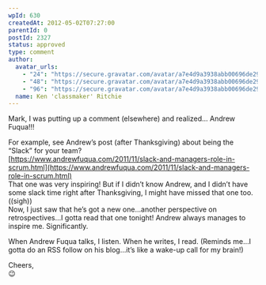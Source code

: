 ```yaml
---
wpId: 630
createdAt: 2012-05-02T07:27:00
parentId: 0
postId: 2327
status: approved
type: comment
author:
  avatar_urls:
    - "24": "https://secure.gravatar.com/avatar/a7e4d9a3938abb00696de29bdfa26338?s=24&d=mm&r=g"
    - "48": "https://secure.gravatar.com/avatar/a7e4d9a3938abb00696de29bdfa26338?s=48&d=mm&r=g"
    - "96": "https://secure.gravatar.com/avatar/a7e4d9a3938abb00696de29bdfa26338?s=96&d=mm&r=g"
  name: Ken 'classmaker' Ritchie
---
```


Mark, I was putting up a comment (elsewhere) and realized… Andrew Fuqua!!!

For example, see Andrew’s post (after Thanksgiving) about being the “Slack” for your team?  
[https://www.andrewfuqua.com/2011/11/slack-and-managers-role-in-scrum.html](https://www.andrewfuqua.com/2011/11/slack-and-managers-role-in-scrum.html)  
That one was very inspiring! But if I didn’t know Andrew, and I didn’t have some slack time right after Thanksgiving, I might have missed that one too. ((sigh))  
Now, I just saw that he’s got a new one…another perspective on retrospectives…I gotta read that one tonight! Andrew always manages to inspire me. Significantly.

When Andrew Fuqua talks, I listen. When he writes, I read. (Reminds me…I gotta do an RSS follow on his blog…it’s like a wake-up call for my brain!)

Cheers,  
😉